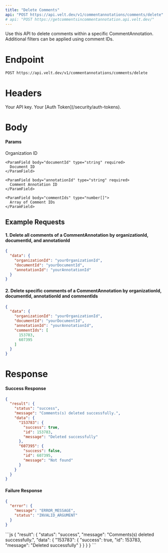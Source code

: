 ```yaml
---
title: "Delete Comments"
api: "POST https://api.velt.dev/v1/commentannotations/comments/delete"
# api: "POST https://getcommentsincommentannotation.api.velt.dev/"
---
```


Use this API to delete comments within a specific CommentAnnotation.
Additional filters can be applied using comment IDs.

# Endpoint

`POST https://api.velt.dev/v1/commentannotations/comments/delete`

# Headers

<ParamField header="x-velt-api-key" type="string" required>
  Your API key.
</ParamField>

<ParamField header="x-velt-auth-token" type="string" required>
  Your [Auth Token](/security/auth-tokens).
</ParamField>

# Body

#### Params

<ParamField body="data" type="object" required>
  <Expandable title="properties">
    <ParamField body="organizationId" type="string" required>
      Organization ID
    </ParamField>

    <ParamField body="documentId" type="string" required>
      Document ID
    </ParamField>

    <ParamField body="annotationId" type="string" required>
      Comment Annotation ID
    </ParamField>

    <ParamField body="commentIds" type="number[]">
      Array of Comment IDs
    </ParamField>
  </Expandable>
</ParamField>

## **Example Requests**

#### 1. Delete all comments of a CommentAnnotation by organizationId, documentId, and annotationId

```JSON
{
  "data": {
    "organizationId": "yourOrganizationId",
    "documentId": "yourDocumentId",
    "annotationId": "yourAnnotationId"
  }
}
```

#### 2. Delete specific comments of a CommentAnnotation by organizationId, documentId, annotationId and commentIds

```JSON
{
  "data": {
    "organizationId": "yourOrganizationId",
    "documentId": "yourDocumentId",
    "annotationId": "yourAnnotationId",
    "commentIds": [
      153783,
      607395
    ]
  }
}
```

# Response

#### Success Response

```JSON
{
  "result": {
    "status": "success",
    "message": "Comments(s) deleted successfully.",
    "data": {
      "153783": {
        "success": true,
        "id": 153783,
        "message": "Deleted successfully"
      },
      "607395": {
        "success": false,
        "id": 607395,
        "message": "Not found"
      }
    }
  }
}
```

#### Failure Response

```JSON
{
  "error": {
    "message": "ERROR_MESSAGE",
    "status": "INVALID_ARGUMENT"
  }
}
```

<ResponseExample>
```js
{
  "result": {
    "status": "success",
    "message": "Comments(s) deleted successfully.",
    "data": {
      "153783": {
        "success": true,
        "id": 153783,
        "message": "Deleted successfully"
      }
    }
  }
}
```
</ResponseExample>